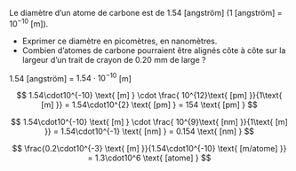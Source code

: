 ::: {.Exercise data-latex=""}

Le diamètre d'un atome de carbone est de 1.54 [angström] (1 [angström] = $10^{-10}$ [m]).

- Exprimer ce diamètre en picomètres, en nanomètres.
\vspace{\stretch{1}}
- Combien d'atomes de carbone pourraient être alignés côte à côte sur la largeur d'un trait de crayon de 0.20 mm de large ?
\vspace{\stretch{1}}

:::

::: {.Answer data-latex=""}

1.54 [angström] = $1.54\cdot10^{-10}$ [m]  

$$ 1.54\cdot10^{-10} \text{ [m] } \cdot \frac{ 10^{12}\text{ [pm] }}{1\text{ [m] }} = 1.54\cdot10^{2} \text{ [pm] } = 154 \text{ [pm] } $$

$$ 1.54\cdot10^{-10} \text{ [m] } \cdot \frac{ 10^{9}\text{ [nm] }}{1\text{ [m] }} = 1.54\cdot10^{-1} \text{ [nm] } = 0.154 \text{ [nm] } $$

$$ \frac{0.2\cdot10^{-3} \text{ [m] }}{1.54\cdot10^{-10} \text{ [m/atome] }} = 1.3\cdot10^6 \text{ [atome] } $$

:::
